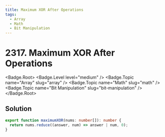 ```yaml
---
title: Maximum XOR After Operations
tags:
  - Array
  - Math
  - Bit Manipulation
---
```


# 2317. Maximum XOR After Operations

<Badge.Root>
  <Badge.Level level="medium" />
  <Badge.Topic name="Array" slug="array" />
  <Badge.Topic name="Math" slug="math" />
  <Badge.Topic name="Bit Manipulation" slug="bit-manipulation" />
</Badge.Root>

## Solution

```typescript filename="solution.ts" copy
export function maximumXOR(nums: number[]): number {
  return nums.reduce((answer, num) => answer | num, 0);
}
```

<ProblemLink
  codingSite="leetcode"
  href="https://leetcode.com/problems/maximum-xor-after-operations"
  title="Maximum XOR After Operations"
/>
